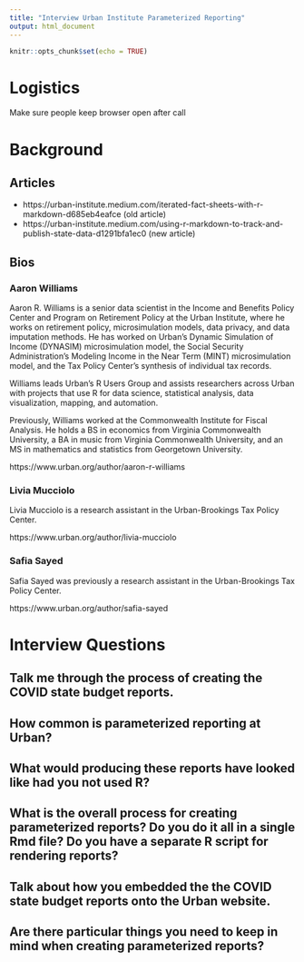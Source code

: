 ```yaml
---
title: "Interview Urban Institute Parameterized Reporting"
output: html_document
---
```


```r
knitr::opts_chunk$set(echo = TRUE)
```

# Logistics

Make sure people keep browser open after call

# Background

## Articles

- https://urban-institute.medium.com/iterated-fact-sheets-with-r-markdown-d685eb4eafce (old article)
- https://urban-institute.medium.com/using-r-markdown-to-track-and-publish-state-data-d1291bfa1ec0 (new article)

## Bios

### Aaron Williams

Aaron R. Williams is a senior data scientist in the Income and Benefits Policy Center and Program on Retirement Policy at the Urban Institute, where he works on retirement policy, microsimulation models, data privacy, and data imputation methods. He has worked on Urban's Dynamic Simulation of Income (DYNASIM) microsimulation model, the Social Security Administration's Modeling Income in the Near Term (MINT) microsimulation model, and the Tax Policy Center's synthesis of individual tax records.

Williams leads Urban’s R Users Group and assists researchers across Urban with projects that use R for data science, statistical analysis, data visualization, mapping, and automation.

Previously, Williams worked at the Commonwealth Institute for Fiscal Analysis. He holds a BS in economics from Virginia Commonwealth University, a BA in music from Virginia Commonwealth University, and an MS in mathematics and statistics from Georgetown University.

https://www.urban.org/author/aaron-r-williams

### Livia Mucciolo

Livia Mucciolo is a research assistant in the Urban-Brookings Tax Policy Center. 

https://www.urban.org/author/livia-mucciolo

### Safia Sayed

Safia Sayed was previously a research assistant in the Urban-Brookings Tax Policy Center. 

https://www.urban.org/author/safia-sayed

# Interview Questions

## Talk me through the process of creating the COVID state budget reports. 

## How common is parameterized reporting at Urban?

## What would producing these reports have looked like had you not used R? 

## What is the overall process for creating parameterized reports? Do you do it all in a single Rmd file? Do you have a separate R script for rendering reports? 

## Talk about how you embedded the the COVID state budget reports onto the Urban website. 

## Are there particular things you need to keep in mind when creating parameterized reports? 